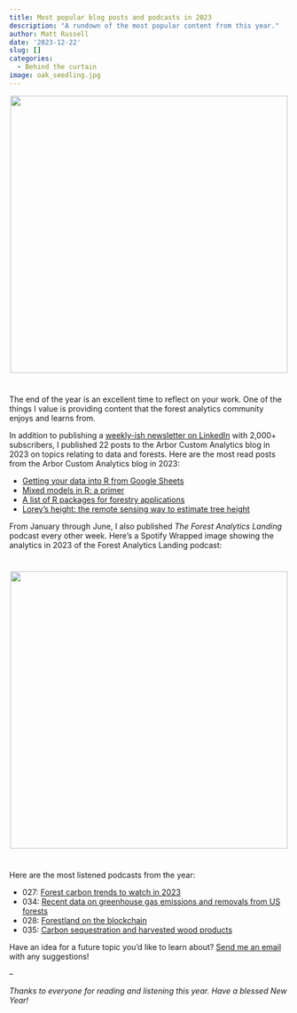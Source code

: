 ```yaml
---
title: Most popular blog posts and podcasts in 2023
description: "A rundown of the most popular content from this year."
author: Matt Russell
date: '2023-12-22'
slug: []
categories:
  - Behind the curtain
image: oak_seedling.jpg  
---
```


<center>

![](oak_seedling.jpg){width=500px}
</center>
#


The end of the year is an excellent time to reflect on your work. One of the things I value is providing content that the forest analytics community enjoys and learns from. 

In addition to publishing a [weekly-ish newsletter on LinkedIn](https://www.linkedin.com/newsletters/6962772901330616320/) with 2,000+ subscribers, I published 22 posts to the Arbor Custom Analytics blog in 2023 on topics relating to data and forests. Here are the most read posts from the Arbor Custom Analytics blog in 2023:

* [Getting your data into R from Google Sheets](https://arbor-analytics.com/post/getting-your-data-into-r-from-google-sheets/)
* [Mixed models in R: a primer](https://arbor-analytics.com/post/mixed-models-a-primer/)
* [A list of R packages for forestry applications](https://arbor-analytics.com/post/2023-11-24-a-list-of-r-packages-for-forestry-applications/)
* [Lorey's height: the remote sensing way to estimate tree height](https://arbor-analytics.com/post/2023-04-21-lorey-s-height-the-remote-sensing-way-to-estimate-tree-height/)

From January through June, I also published *The Forest Analytics Landing* podcast every other week. Here's a Spotify Wrapped image showing the analytics in 2023 of the Forest Analytics Landing podcast:

# 
<center>

![](2023Wrapped_square.png){width=500px}
</center>
# 

Here are the most listened podcasts from the year:

* 027: [Forest carbon trends to watch in 2023](https://open.spotify.com/episode/4XMqRaIGHOsuxVUUgCTAHr?si=aa626e37d9174cf1)
* 034: [Recent data on greenhouse gas emissions and removals from US forests](https://open.spotify.com/episode/57vrQK7lNbDK5GhFVLybhL?si=05258cc30540479f)
* 028: [Forestland on the blockchain](https://open.spotify.com/episode/10zkwdWjCHvFCxmezXFlO2?si=a7aa324d36e5473f)
* 035: [Carbon sequestration and harvested wood products](https://open.spotify.com/episode/5PgWHhsBFRZHnNDSdwiTve?si=2597bd5276c84bcd)

Have an idea for a future topic you'd like to learn about? [Send me an email](mailto:matt@arbor-analytics.com) with any suggestions!

--

*Thanks to everyone for reading and listening this year. Have a blessed New Year!* 
